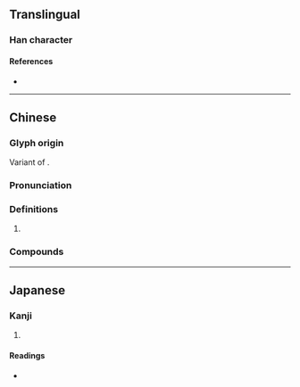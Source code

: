 {{also|畬}}
{{character info}}
==Translingual==

===Han character===
{{Han char|rn=102|rad=田|as=07|sn=12|four=|canj=OMMW|ids=⿱佘田}}

====References====
* {{Han ref|kx=0764.041|dkj=21862|hdz=42543.030|uh=7572|ud=30066}}

----

==Chinese==
{{zh-forms}}

===Glyph origin===
Variant of {{zh-l|畬}}.

===Pronunciation===
{{zh-pron
|m=shē
|m-s=
|c=se4
|c-t=
|g=
|h=gd=qia2
|j=
|md=siă
|mn=ml:sia
|mn-t=sia5
|w=
|x=
|mc=y
|oc=y
|cat=n
}}

===Definitions===
{{zh-hanzi}}

# {{w|She people}}

===Compounds===
{{zh-der|畲話|畲族}}

----

==Japanese==

===Kanji===
{{ja-kanji|grade=|rs=田07}}

# {{rfdef|ja|sort=田07}}

====Readings====
* {{ja-readings|on=[[よ]] (yo), [[しゃ]] (sha)|kun=[[あらた]] (arata), [[やきた]] (yakita)|nanori=}}